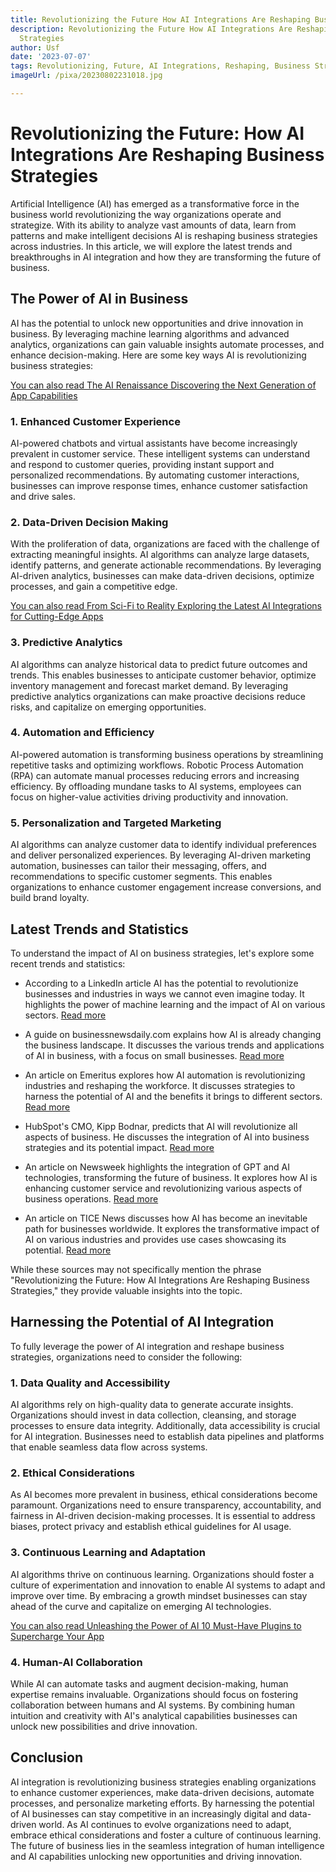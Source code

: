 ```yaml
---
title: Revolutionizing the Future How AI Integrations Are Reshaping Business Strategies
description: Revolutionizing the Future How AI Integrations Are Reshaping Business
  Strategies
author: Usf
date: '2023-07-07'
tags: Revolutionizing, Future, AI Integrations, Reshaping, Business Strategies
imageUrl: /pixa/20230802231018.jpg

---
```

# Revolutionizing  the Future:  How AI  Integrations Are Reshaping Business Strategies

Artificial  Intelligence (AI) has emerged as a transformative force in the business world revolutionizing the way organizations  operate and strategize. With its ability to analyze vast amounts of  data, learn  from patterns and make  intelligent  decisions AI is reshaping business strategies across industries.  In this article, we will explore the latest trends  and breakthroughs in AI integration and how they are transforming the future of business.

## The Power of  AI in Business

AI has the  potential to unlock new opportunities and drive innovation in  business. By leveraging machine learning algorithms and  advanced  analytics, organizations can gain valuable insights  automate processes,  and enhance decision-making. Here are some key ways AI is revolutionizing business strategies:

[You can  also read  The AI Renaissance Discovering the Next Generation of  App Capabilities](The%20AI%20Renaissance%20Discovering%20the%20Next%20Generation%20of%20App%20Capabilities)


### 1. Enhanced Customer Experience

AI-powered chatbots and virtual assistants have become increasingly prevalent in customer service. These intelligent  systems can understand and respond to customer queries, providing instant support and personalized recommendations.  By automating customer interactions, businesses can improve response times, enhance customer satisfaction and drive sales.

### 2. Data-Driven Decision Making

With the proliferation of  data, organizations are faced with the challenge of extracting meaningful insights. AI algorithms can analyze large datasets, identify patterns, and generate actionable recommendations. By leveraging AI-driven analytics, businesses can make data-driven decisions, optimize processes, and gain a competitive edge.

[You can also read From Sci-Fi to Reality Exploring the Latest AI Integrations for Cutting-Edge Apps](From%20Sci-Fi%20to%20Reality%20Exploring%20the%20Latest%20AI%20Integrations%20for%20Cutting-Edge%20Apps)


### 3. Predictive  Analytics

AI algorithms can analyze historical data to predict future outcomes and trends. This enables businesses to anticipate  customer behavior, optimize inventory management and forecast market demand. By leveraging predictive analytics organizations can make proactive decisions reduce risks, and capitalize on emerging opportunities.

### 4. Automation and Efficiency

AI-powered automation is transforming  business operations  by streamlining repetitive tasks and optimizing workflows. Robotic Process Automation (RPA) can automate manual  processes reducing errors and increasing efficiency. By offloading mundane  tasks to AI systems,  employees can focus on  higher-value activities driving productivity and  innovation.

### 5. Personalization and Targeted Marketing

AI algorithms  can analyze customer data to  identify  individual preferences and deliver personalized  experiences. By leveraging AI-driven marketing automation, businesses can tailor their messaging, offers, and recommendations  to specific customer segments. This enables organizations to enhance customer engagement increase conversions, and build brand loyalty.

## Latest Trends  and Statistics

To understand the impact of AI on business strategies, let's explore some  recent trends and statistics:

- According to a LinkedIn article AI has the potential to revolutionize businesses and industries in ways we cannot even imagine today. It highlights the  power of machine learning and the impact of AI on various sectors. [Read more](https://www.linkedin.com/pulse/how-ai-reshaping-businesses-look-latest-trends-statistics-findaso)

-  A guide on businessnewsdaily.com  explains  how AI is already changing the  business landscape. It discusses the various trends and applications of AI in business, with a focus  on small businesses. [Read more](https://www.businessnewsdaily.com/9402-artificial-intelligence-business-trends.html)

- An article on Emeritus explores how AI automation is  revolutionizing industries and  reshaping the workforce. It discusses strategies to harness the potential of AI and the benefits it  brings to  different sectors. [Read  more](https://emeritus.org/blog/ai-and-ml-benefits-of-ai-automation/)

- HubSpot's CMO, Kipp Bodnar, predicts that AI will revolutionize all aspects of business. He discusses the  integration of AI into business strategies and its potential impact. [Read more](https://blog.hubspot.com/marketing/how-ai-will-change-businesses)

- An article on Newsweek highlights the integration of GPT and AI technologies, transforming the future of business. It explores how AI is  enhancing customer service and revolutionizing various aspects of business  operations. [Read more](https://www.newsweek.com/harnessing-power-gpt-ai-transforming-future-business-1805363)

- An article  on TICE News discusses how AI  has become  an inevitable path for businesses worldwide. It explores the transformative impact of AI on various industries and provides use cases showcasing  its potential. [Read more](https://www.tice.news/tice-plus/ai-transformative-impact-use-cases-nasscom-coe-iot)

While these sources may not specifically mention the  phrase "Revolutionizing the  Future: How AI Integrations Are  Reshaping Business  Strategies," they provide valuable insights into the  topic.

## Harnessing  the Potential of AI Integration

To fully leverage the power of AI integration and reshape business strategies, organizations need to consider the following:

###  1. Data Quality and Accessibility

AI  algorithms rely on high-quality data to generate  accurate insights. Organizations should invest in data collection, cleansing, and storage  processes to ensure data integrity. Additionally, data accessibility is crucial for AI integration. Businesses need to establish data pipelines and platforms that enable seamless  data flow across systems.

### 2. Ethical Considerations

As AI  becomes more  prevalent in business, ethical considerations become  paramount. Organizations need  to ensure transparency, accountability,  and fairness in AI-driven decision-making  processes. It is essential to address biases, protect privacy and establish ethical guidelines for AI usage.

### 3. Continuous Learning and Adaptation

AI algorithms thrive  on continuous learning. Organizations should  foster a culture of experimentation and innovation to enable AI systems  to adapt and improve over time. By embracing a growth mindset businesses can stay ahead of the curve and capitalize on emerging AI technologies.

[You can also read Unleashing the Power of AI 10 Must-Have Plugins to Supercharge Your App](Unleashing%20the%20Power%20of%20AI%2010%20Must-Have%20Plugins%20to%20Supercharge%20Your%20App)


### 4.  Human-AI Collaboration

While AI can automate tasks and augment decision-making, human expertise remains invaluable. Organizations  should focus on fostering collaboration between humans and AI systems. By combining human intuition and creativity with AI's analytical capabilities businesses can unlock new possibilities and  drive innovation.

## Conclusion

AI integration is revolutionizing  business strategies  enabling organizations to  enhance customer experiences, make data-driven decisions, automate processes,  and personalize marketing efforts. By harnessing the potential of AI  businesses can stay competitive in an increasingly digital and data-driven world.  As AI continues  to evolve organizations  need to adapt, embrace ethical considerations and foster a culture of continuous learning. The future of business lies in the  seamless integration of  human intelligence and  AI capabilities unlocking new opportunities and driving innovation.
